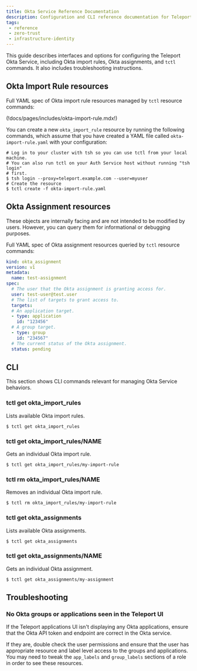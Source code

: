 ```yaml
---
title: Okta Service Reference Documentation
description: Configuration and CLI reference documentation for Teleport Okta service.
tags:
 - reference
 - zero-trust
 - infrastructure-identity
---
```


This guide describes interfaces and options for configuring the Teleport Okta
Service, including Okta import rules, Okta assignments, and `tctl` commands. It
also includes troubleshooting instructions.

## Okta Import Rule resources

Full YAML spec of Okta import rule resources managed by `tctl` resource commands:

(!docs/pages/includes/okta-import-rule.mdx!)

You can create a new `okta_import_rule` resource by running the following commands, which
assume that you have created a YAML file called `okta-import-rule.yaml` with your configuration:

```code
# Log in to your cluster with tsh so you can use tctl from your local machine.
# You can also run tctl on your Auth Service host without running "tsh login"
# first.
$ tsh login --proxy=teleport.example.com --user=myuser
# Create the resource
$ tctl create -f okta-import-rule.yaml
```

## Okta Assignment resources

These objects are internally facing and are not intended to be modified by users. However,
you can query them for informational or debugging purposes.

Full YAML spec of Okta assignment resources queried by `tctl` resource commands:

```yaml
kind: okta_assignment
version: v1
metadata:
  name: test-assignment
spec:
  # The user that the Okta assignment is granting access for.
  user: test-user@test.user
  # The list of targets to grant access to.
  targets:
  # An application target.
  - type: application
    id: "123456"
  # A group target.
  - type: group
    id: "234567"
  # The current status of the Okta assignment.
  status: pending
```

## CLI

This section shows CLI commands relevant for managing Okta Service behaviors.

### tctl get okta_import_rules

Lists available Okta import rules.

```code
$ tctl get okta_import_rules
```

### tctl get okta_import_rules/NAME

Gets an individual Okta import rule.

```code
$ tctl get okta_import_rules/my-import-rule
```

### tctl rm okta_import_rules/NAME

Removes an individual Okta import rule.

```code
$ tctl rm okta_import_rules/my-import-rule
```

### tctl get okta_assignments

Lists available Okta assignments.

```code
$ tctl get okta_assignments
```

### tctl get okta_assignments/NAME

Gets an individual Okta assignment.

```code
$ tctl get okta_assignments/my-assignment
```

## Troubleshooting

### No Okta groups or applications seen in the Teleport UI

If the Teleport applications UI isn't displaying any Okta applications, ensure
that the Okta API token and endpoint are correct in the Okta service.

If they are, double check the user permissions and ensure that the user has
appropriate resource and label level access to the groups and applications. You
may need to tweak the `app_labels` and `group_labels` sections of a role in order
to see these resources.
